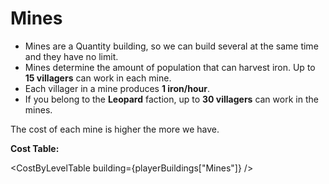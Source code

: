 
# Mines

- Mines are a <Link to="/docs/game-concepts/buildings#types-of-buildings">Quantity building</Link>, so we can build several at the same time and they have no limit.
- Mines determine the amount of population that can harvest iron. Up to **15 villagers** can work in each mine.
- Each villager in a mine produces **1 iron/hour**.
- If you belong to the **Leopard** faction, up to **30 villagers** can work in the mines.

The cost of each mine is higher the more we have.

**Cost Table:**

<CostByLevelTable building={playerBuildings["Mines"]} />